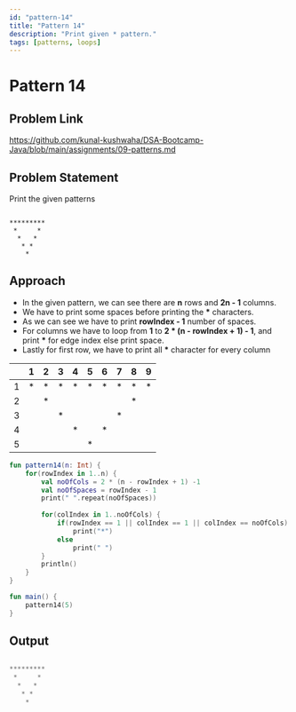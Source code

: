 ```yaml
---
id: "pattern-14"
title: "Pattern 14"
description: "Print given * pattern."
tags: [patterns, loops]
---
```




# Pattern 14

## Problem Link

https://github.com/kunal-kushwaha/DSA-Bootcamp-Java/blob/main/assignments/09-patterns.md

## Problem Statement

Print the given patterns

```text

********* 
 *     * 
  *   * 
   * * 
    * 

```
## Approach

- In the given pattern, we can see there are **n** rows and **2n - 1** columns.
- We have to print some spaces before printing the **\*** characters.
- As we can see we have to print **rowIndex - 1** number of spaces.
- For columns we have to loop from **1** to **2 * (n - rowIndex + 1) - 1**, and print **\*** for edge index else print space.
- Lastly for first row, we have to print all **\*** character for every column

<TableWrapper rows="5" cols="2n - 1 = 9">

|   	| 1 	| 2 	| 3 	| 4 	| 5 	| 6 	| 7 	| 8 	| 9 	|
|:-:	|:-:	|:-:	|:-:	|:-:	|:-:	|:-:	|:-:	|:-:	|:-:	|
| 1 	| * 	| * 	| * 	| * 	| * 	| * 	| * 	| * 	| * 	|
| 2 	|   	| * 	|   	|   	|   	|   	|   	| * 	|   	|
| 3 	|   	|   	| * 	|   	|   	|   	| * 	|   	|   	|
| 4 	|   	|   	|   	| * 	|   	| * 	|   	|   	|   	|
| 5 	|   	|   	|   	|   	| * 	|   	|   	|   	|   	|

</TableWrapper>

<Tabs>
<TabItem value="kotlin" label="Kotlin">
<SolutionAuthor name="@msvhora"/>

```kt
fun pattern14(n: Int) {
    for(rowIndex in 1..n) {
		val noOfCols = 2 * (n - rowIndex + 1) -1
        val noOfSpaces = rowIndex - 1
        print(" ".repeat(noOfSpaces))
        
        for(colIndex in 1..noOfCols) {
            if(rowIndex == 1 || colIndex == 1 || colIndex == noOfCols)
                print("*")
            else
                print(" ")
        }
        println()
    }
}

fun main() {	
    pattern14(5)
}
```
</TabItem>
</Tabs>

## Output

```kt

********* 
 *     * 
  *   * 
   * * 
    * 

```